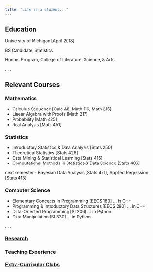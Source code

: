 ```yaml
---
title: "Life as a student..."
---
```


## Education

University of Michigan [April 2018]

BS Candidate, Statistics

Honors Program, College of Literature, Science, & Arts


.
.
.


## Relevant Courses


### Mathematics

- Calculus Sequence [Calc AB, Math 116, Math 215]
- Linear Algebra with Proofs [Math 217]
- Probability [Math 425]
- Real Analysis [Math 451]


### Statistics

- Introductory Statistics & Data Analysis [Stats 250]
- Theoretical Statistics [Stats 426]
- Data Mining & Statistical Learning [Stats 415]
- Computational Methods in Statistics & Data Science [Stats 406]

next semester
- Bayesian Data Analysis [Stats 451], Applied Regression [Stats 413]


### Computer Science

- Elementary Concepts in Programming [EECS 183] ... in C++
- Programming & Introductory Data Structures [EECS 280] ... in C++
- Data-Oriented Programming [SI 206] ... in Python
- Data Manipulation [SI 330] ... in Python

.
.
.

### [Research](research.html)
### [Teaching Experience]()
### [Extra-Curricular Clubs]()



